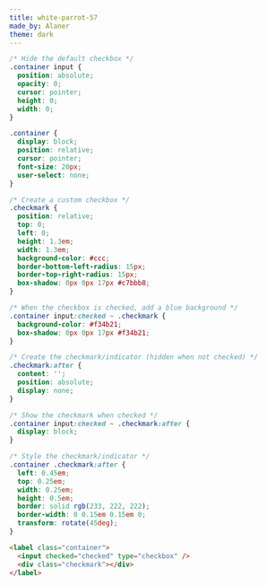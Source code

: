 ```yaml
---
title: white-parrot-57
made_by: Alaner
theme: dark
---
```


```css
/* Hide the default checkbox */
.container input {
  position: absolute;
  opacity: 0;
  cursor: pointer;
  height: 0;
  width: 0;
}

.container {
  display: block;
  position: relative;
  cursor: pointer;
  font-size: 20px;
  user-select: none;
}

/* Create a custom checkbox */
.checkmark {
  position: relative;
  top: 0;
  left: 0;
  height: 1.3em;
  width: 1.3em;
  background-color: #ccc;
  border-bottom-left-radius: 15px;
  border-top-right-radius: 15px;
  box-shadow: 0px 0px 17px #c7bbb8;
}

/* When the checkbox is checked, add a blue background */
.container input:checked ~ .checkmark {
  background-color: #f34b21;
  box-shadow: 0px 0px 17px #f34b21;
}

/* Create the checkmark/indicator (hidden when not checked) */
.checkmark:after {
  content: '';
  position: absolute;
  display: none;
}

/* Show the checkmark when checked */
.container input:checked ~ .checkmark:after {
  display: block;
}

/* Style the checkmark/indicator */
.container .checkmark:after {
  left: 0.45em;
  top: 0.25em;
  width: 0.25em;
  height: 0.5em;
  border: solid rgb(233, 222, 222);
  border-width: 0 0.15em 0.15em 0;
  transform: rotate(45deg);
}
```

```html
<label class="container">
  <input checked="checked" type="checkbox" />
  <div class="checkmark"></div>
</label>
```

